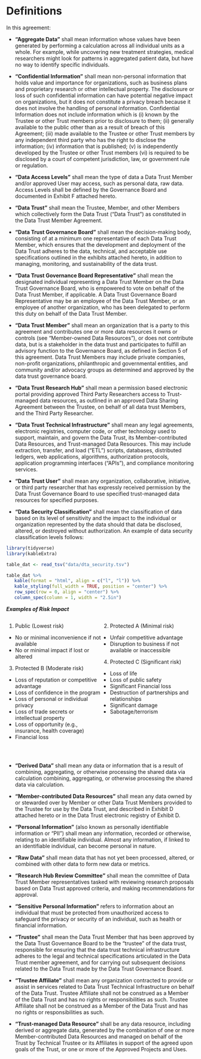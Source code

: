 # Definitions

In this agreement:

- **“Aggregate Data”** shall mean information whose values have been generated by performing a calculation across all individual units as a whole. For example, while uncovering new treatment strategies, medical researchers might look for patterns in aggregated patient data, but have no way to identify specific individuals.

- **“Confidential Information”** shall mean non-personal information that holds value and importance for organizations, such as business plans and proprietary research or other intellectual property. The disclosure or loss of such confidential information can have potential negative impact on organizations, but it does not constitute a privacy breach because it does not involve the handling of personal information. Confidential Information does not include information which is (i) known by the Trustee or other Trust members prior to disclosure to them; (ii) generally available to the public other than as a result of breach of this Agreement; (iii) made available to the Trustee or other Trust members by any independent third party who has the right to disclose the information; (iv) information that is published; (v) is independently developed by the Trustee or other Trust members (vi) is required to be disclosed by a court of competent jurisdiction, law, or government rule or regulation.

- **“Data Access Levels”** shall mean the type of data a Data Trust Member and/or approved User may access, such as personal data, raw data. Access Levels shall be defined by the Governance Board and documented in Exhibit F attached hereto.

- **“Data Trust”** shall mean the Trustee, Member, and other Members which collectively form the Data Trust ("Data Trust") as constituted in the Data Trust Member Agreement. 

- **“Data Trust Governance Board”** shall mean the decision-making body, consisting of at a minimum one representative of each Data Trust Member, which ensures that the development and deployment of the Data Trust adheres to the data, technical, and acceptable use specifications outlined in the exhibits attached hereto, in addition to managing, monitoring, and sustainability of the data trust. 

- **“Data Trust Governance Board Representative”** shall mean the designated individual representing a Data Trust Member on the Data Trust Governance Board, who is empowered to vote on behalf of the Data Trust Member, if applicable. A Data Trust Governance Board Representative may be an employee of the Data Trust Member, or an employee of another organization, who has been delegated to perform this duty on behalf of the Data Trust Member.

- **“Data Trust Member”** shall mean an organization that is a party to this agreement and  contributes one or more data resources it owns or controls (see "Member-owned Data Resources"), or does not contribute data, but is a stakeholder in the data trust and participates to fulfill an advisory function to the Governance Board, as defined in Section 5 of this agreement. Data Trust Members may include private companies, non-profit organizations, philanthropic and governmental entities, and community and/or advocacy groups as determined and approved by the data trust governance board.

- **“Data Trust Research Hub”** shall mean a permission based electronic portal providing approved Third Party Researchers access to Trust-managed data resources, as outlined in an approved Data Sharing Agreement between the Trustee, on behalf of all data trust Members, and the Third Party Researcher.

- **"Data Trust Technical Infrastructure"** shall mean any legal agreements, electronic registries, computer code, or other technology used to support, maintain, and govern the Data Trust, its Member-contributed Data Resources, and Trust-managed Data Resources. This may include extraction, transfer, and load (“ETL”) scripts, databases, distributed ledgers, web applications, algorithms, authorization protocols, application programming interfaces (“APIs”), and compliance monitoring services.

- **“Data Trust User”** shall mean any organization, collaborative, initiative, or third party researcher that has expressly received permission by the Data Trust Governance Board to use specified trust-managed data resources for specified purposes.

- **“Data Security Classification”** shall mean the classification of data based on its level of sensitivity and the impact to the individual or organization represented by the data should that data be disclosed, altered, or destroyed without authorization. An example of data security classification levels follows:

```r
library(tidyverse)
library(kableExtra)

table_dat <- read_tsv("data/dta_security.tsv")

table_dat %>%
   kable(format = "html", align = c("l", "l")) %>%
   kable_styling(full_width = TRUE, position = "center") %>%
   row_spec(row = 0, align = "center") %>%
   column_spec(column = 1, width = "2.5in")

```

***Examples of Risk Impact***

:::: {style="display: flex;"}

::: {}

1. Public (Lowest risk)
- No or minimal inconvenience if not available
- No or minimal impact if lost or altered

3. Protected B (Moderate risk)
- Loss of reputation or competitive advantage
- Loss of confidence in the program
- Loss of personal or individual privacy
- Loss of trade secrets or intellectual property
- Loss of opportunity (e.g., insurance, health coverage)
- Financial loss

:::

::: {}

2. Protected A (Minimal risk)
- Unfair competitive advantage
- Disruption to business if not available or inaccessible

4. Protected C (Significant risk)
- Loss of life
- Loss of public safety
- Significant Financial loss
- Destruction of partnerships and relationships
- Significant damage
- Sabotage/terrorism

:::

::::

</br>

- **“Derived Data”** shall mean any data or information that is a result of combining, aggregating, or otherwise processing the shared data via calculation combining, aggregating, or otherwise processing the shared data via calculation.

- **"Member-contributed Data Resources"** shall mean any data owned by or stewarded over by Member or other Data Trust Members provided to the Trustee for use by the Data Trust, and described in Exhibit D attached hereto or in the Data Trust electronic registry of Exhibit D.

- **“Personal Information”** (also known as personally identifiable information or “PII”) shall mean any information, recorded or otherwise, relating to an identifiable individual. Almost any information, if linked to an identifiable individual, can become personal in nature.

- **“Raw Data”** shall mean data that has not yet been processed, altered, or combined with other data to form new data or metrics.

- **“Research Hub Review Committee”** shall mean the committee of Data Trust Member representatives tasked with reviewing research proposals based on Data Trust approved criteria, and making recommendations for approval.

- **“Sensitive Personal Information”** refers to information about an individual that must be protected from unauthorized access to safeguard the privacy or security of an individual, such as health or financial information.

- **“Trustee”** shall mean the Data Trust Member that has been approved by the Data Trust Governance Board to be the “trustee” of the data trust, responsible for ensuring that the data trust technical infrastructure adheres to the legal and technical specifications articulated in the Data Trust member agreement, and for carrying out subsequent decisions related to the Data Trust made by the Data Trust Governance Board. 

- **“Trustee Affiliate”** shall mean any organization contracted to provide or assist in services related to Data Trust Technical Infrastructure on behalf of the Data Trust. Trustee Affiliate shall not be construed as a Member of the Data Trust and has no rights or responsibilities as such. Trustee Affiliate shall not be construed as a Member of the Data Trust and has no rights or responsibilities as such.

- **"Trust-managed Data Resource"** shall be any data resource, including derived or aggregate data, generated by the combination of one or more Member-contributed Data Resources and managed on behalf of the Trust by Technical Trustee or its Affiliates in support of the agreed upon goals of the Trust, or one or more of the Approved Projects and Uses.
